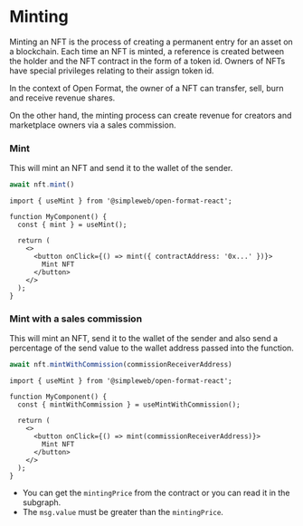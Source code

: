 
# Minting

Minting an NFT is the process of creating a permanent entry for an asset on a blockchain. Each time an NFT is minted, a reference is created between the holder and the NFT contract in the form of a token id. Owners of NFTs have special privileges relating to their assign token id.

In the context of Open Format, the owner of a NFT can transfer, sell, burn and receive revenue shares. 

On the other hand, the minting process can create revenue for creators and marketplace owners via a sales commission.

### Mint

This will mint an NFT and send it to the wallet of the sender.

<Tabs groupId="sdk">
<TabItem value="js" label="JavaScript">

```ts
await nft.mint()
```

</TabItem>
<TabItem value="react" label="React">

```tsx
import { useMint } from '@simpleweb/open-format-react';

function MyComponent() {
  const { mint } = useMint();

  return (
    <>
      <button onClick={() => mint({ contractAddress: '0x...' })}>
        Mint NFT
      </button>
    </>
  );
}
```

</TabItem>
</Tabs>

### Mint with a sales commission

This will mint an NFT, send it to the wallet of the sender and also send a percentage of the send value to the wallet address passed into the function.

<Tabs groupId="sdk">
<TabItem value="js" label="JavaScript">

```ts
await nft.mintWithCommission(commissionReceiverAddress)
```

</TabItem>
<TabItem value="react" label="React">

```tsx
import { useMint } from '@simpleweb/open-format-react';

function MyComponent() {
  const { mintWithCommission } = useMintWithCommission();

  return (
    <>
      <button onClick={() => mint(commissionReceiverAddress)}>
        Mint NFT
      </button>
    </>
  );
}
```

</TabItem>
</Tabs>

* You can get the `mintingPrice` from the contract or you can read it in the subgraph.
* The `msg.value` must be greater than the `mintingPrice`.
